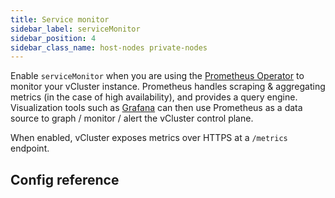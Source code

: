 ```yaml
---
title: Service monitor
sidebar_label: serviceMonitor
sidebar_position: 4
sidebar_class_name: host-nodes private-nodes
---
```



<TenancySupport hostNodes="true" privateNodes="true" />

Enable `serviceMonitor` when you are using the [Prometheus Operator](https://prometheus-operator.dev/docs/prologue/introduction/) to monitor your vCluster instance. Prometheus handles scraping & aggregating metrics (in the case of high availability), and provides a query engine. Visualization tools such as [Grafana](https://grafana.com/) can then use Prometheus as a data source to graph / monitor / alert the vCluster control plane.

When enabled, vCluster exposes metrics over HTTPS at a `/metrics` endpoint. 

## Config reference

<ServiceMonitor/>